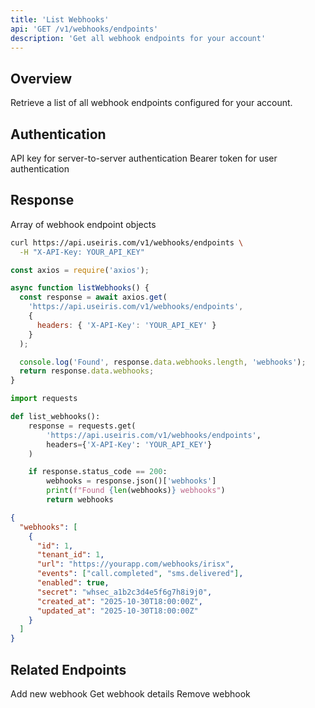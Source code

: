 ```yaml
---
title: 'List Webhooks'
api: 'GET /v1/webhooks/endpoints'
description: 'Get all webhook endpoints for your account'
---
```


## Overview

Retrieve a list of all webhook endpoints configured for your account.

## Authentication

<ParamField header="X-API-Key" type="string">
  API key for server-to-server authentication
</ParamField>

<ParamField header="Authorization" type="string">
  Bearer token for user authentication
</ParamField>

## Response

<ResponseField name="webhooks" type="array">
  Array of webhook endpoint objects
</ResponseField>

<RequestExample>

```bash cURL
curl https://api.useiris.com/v1/webhooks/endpoints \
  -H "X-API-Key: YOUR_API_KEY"
```

```javascript Node.js
const axios = require('axios');

async function listWebhooks() {
  const response = await axios.get(
    'https://api.useiris.com/v1/webhooks/endpoints',
    {
      headers: { 'X-API-Key': 'YOUR_API_KEY' }
    }
  );

  console.log('Found', response.data.webhooks.length, 'webhooks');
  return response.data.webhooks;
}
```

```python Python
import requests

def list_webhooks():
    response = requests.get(
        'https://api.useiris.com/v1/webhooks/endpoints',
        headers={'X-API-Key': 'YOUR_API_KEY'}
    )

    if response.status_code == 200:
        webhooks = response.json()['webhooks']
        print(f"Found {len(webhooks)} webhooks")
        return webhooks
```

</RequestExample>

<ResponseExample>

```json Success Response (200)
{
  "webhooks": [
    {
      "id": 1,
      "tenant_id": 1,
      "url": "https://yourapp.com/webhooks/irisx",
      "events": ["call.completed", "sms.delivered"],
      "enabled": true,
      "secret": "whsec_a1b2c3d4e5f6g7h8i9j0",
      "created_at": "2025-10-30T18:00:00Z",
      "updated_at": "2025-10-30T18:00:00Z"
    }
  ]
}
```

</ResponseExample>

## Related Endpoints

<CardGroup cols={2}>
  <Card title="Create Webhook" icon="plus" href="/api-reference/webhooks/create">
    Add new webhook
  </Card>
  <Card title="Get Webhook" icon="webhook" href="/api-reference/webhooks/get">
    Get webhook details
  </Card>
  <Card title="Delete Webhook" icon="trash" href="/api-reference/webhooks/delete">
    Remove webhook
  </Card>
</CardGroup>
